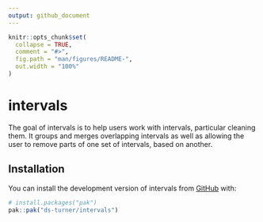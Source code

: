 ```yaml
---
output: github_document
---
```


<!-- README.md is generated from README.Rmd. Please edit that file -->

```r
knitr::opts_chunk$set(
  collapse = TRUE,
  comment = "#>",
  fig.path = "man/figures/README-",
  out.width = "100%"
)
```

# intervals

<!-- badges: start -->
<!-- badges: end -->

The goal of intervals is to help users work with intervals, particular cleaning them.  It groups and merges overlapping intervals as well as allowing the user to remove parts of one set of intervals, based on another.

## Installation

You can install the development version of intervals from [GitHub](https://github.com/) with:

``` r
# install.packages("pak")
pak::pak("ds-turner/intervals")
```

